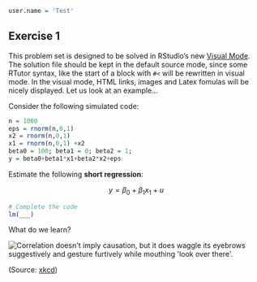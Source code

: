 ```r

user.name = 'Test'
```

## Exercise 1

This problem set is designed to be solved in RStudio's new [Visual Mode](https://rstudio.github.io/visual-markdown-editing). The solution file should be kept in the default source mode, since some RTutor syntax, like the start of a block with `#<` will be rewritten in visual mode. In the visual mode, HTML links, images and Latex fomulas will be nicely displayed. Let us look at an example...

Consider the following simulated code:

```r
n = 1000
eps = rnorm(n,0,1)
x2 = rnorm(n,0,1)
x1 = rnorm(n,0,1) +x2
beta0 = 100; beta1 = 0; beta2 = 1;
y = beta0+beta1*x1+beta2*x2+eps
```

Estimate the following **short regression**:

$$y = \beta_0 + \beta_1 x_1 + u$$

```r
# Complete the code
lm(___)

```

What do we learn?

<img src="https://imgs.xkcd.com/comics/correlation.png" title="Correlation doesn&apos;t imply causation, but it does waggle its eyebrows suggestively and gesture furtively while mouthing &apos;look over there&apos;."/>

(Source: [xkcd](https://xkcd.com/552/))
